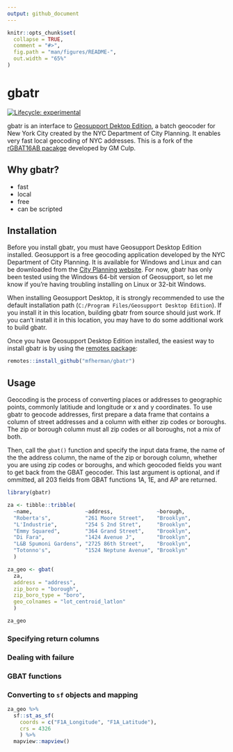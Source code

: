 ---
output: github_document
---

<!-- README.md is generated from README.Rmd. Please edit that file -->

```{r, include = FALSE}
knitr::opts_chunk$set(
  collapse = TRUE,
  comment = "#>",
  fig.path = "man/figures/README-",
  out.width = "65%"
)
```

# gbatr

<!-- badges: start -->
[![Lifecycle: experimental](https://img.shields.io/badge/lifecycle-experimental-orange.svg)](https://www.tidyverse.org/lifecycle/#experimental)
<!-- badges: end -->

gbatr is an interface to [Geosupport Dektop Edition](https://www1.nyc.gov/site/planning/data-maps/open-data/dwn-gde-home.page), a batch geocoder for New York City created by the NYC Department of City Planning. It enables very fast local geocoding of NYC addresses. This is a fork of the [rGBAT16AB pacakge](https://github.com/gmculp/rGBAT16AB) developed by GM Culp.

## Why gbatr?

* fast
* local
* free
* can be scripted

## Installation

Before you install gbatr, you must have Geosupport Desktop Edition installed. Geosupport is a free geocoding application developed by the NYC Department of City Planning. It is available for Windows and Linux and can be downloaded from the [City Planning website](https://www1.nyc.gov/site/planning/data-maps/open-data/dwn-gde-home.page). For now, gbatr has only been tested using the Windows 64-bit version of Geosupport, so let me know if you're having troubling installing on Linux or 32-bit Windows.

When installing Geosupport Desktop, it is strongly recommended to use the default installation path (`C:/Program Files/Geosupport Desktop Edition`). If you install it in this location, building gbatr from source should just work. If you can't install it in this location, you may have to do some additional work to build gbatr.

Once you have Geosupport Desktop Edition installed, the easiest way to install gbatr is by using the [remotes package](https://remotes.r-lib.org/):

```{r eval=FALSE}
remotes::install_github("mfherman/gbatr")
```

## Usage

Geocoding is the process of converting places or addresses to geographic points, commonly latitiude and longitude or x and y coordinates. To use gbatr to geocode addresses, first prepare a data frame that contains a column of street addresses and a column with either zip codes or boroughs. The zip or borough column must all zip codes or all boroughs, not a mix of both.

Then, call the `gbat()` function and specify the input data frame, the name of the the address column, the name of the zip or borough column, whether you are using zip codes or boroughs, and which geocoded fields you want to get back from the GBAT geocoder. This last argument is optional, and if ommitted, all 203 fields from GBAT functions 1A, 1E, and AP are returned.

```{r}
library(gbatr)

za <- tibble::tribble(
  ~name,                 ~address,              ~borough,
  "Roberta's",           "261 Moore Street",    "Brooklyn",
  "L'Industrie",         "254 S 2nd Stret",     "Brooklyn",
  "Emmy Squared",        "364 Grand Street",    "Brooklyn",
  "Di Fara",             "1424 Avenue J",       "Brooklyn",
  "L&B Spumoni Gardens", "2725 86th Street",    "Brooklyn",
  "Totonno's",           "1524 Neptune Avenue", "Brooklyn"
  )

za_geo <- gbat(
  za,
  address = "address",
  zip_boro = "borough",
  zip_boro_type = "boro",
  geo_colnames = "lot_centroid_latlon"
  )

za_geo
```

### Specifying return columns

### Dealing with failure

### GBAT functions

### Converting to `sf` objects and mapping

```{r, eval=FALSE}
za_geo %>%
  sf::st_as_sf(
    coords = c("F1A_Longitude", "F1A_Latitude"),
    crs = 4326
    ) %>%
  mapview::mapview()
```





